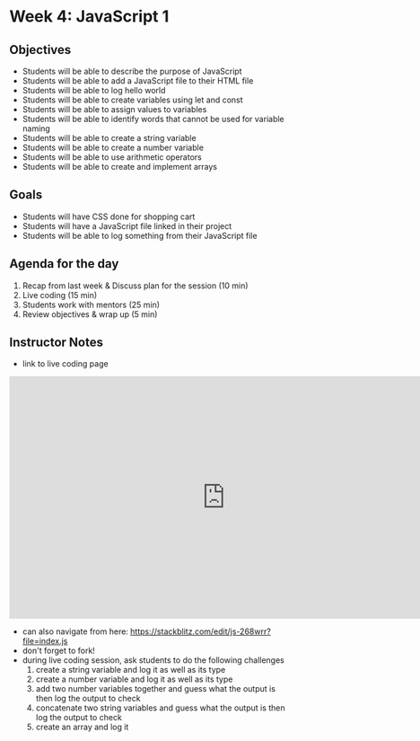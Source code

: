 # Week 4: JavaScript 1

## Objectives

- Students will be able to describe the purpose of JavaScript
- Students will be able to add a JavaScript file to their HTML file
- Students will be able to log hello world
- Students will be able to create variables using let and const
- Students will be able to assign values to variables
- Students will be able to identify words that cannot be used for variable naming
- Students will be able to create a string variable
- Students will be able to create a number variable
- Students will be able to use arithmetic operators
- Students will be able to create and implement arrays

## Goals

- Students will have CSS done for shopping cart
- Students will have a JavaScript file linked in their project
- Students will be able to log something from their JavaScript file

## Agenda for the day

1. Recap from last week & Discuss plan for the session (10 min)
2. Live coding (15 min)
3. Students work with mentors (25 min)
4. Review objectives & wrap up (5 min)

## Instructor Notes

- link to live coding page

<iframe
  width="768"
  height="432"
  src="https://stackblitz.com/edit/js-268wrr?file=index.js"
  frameborder="0"
  allow="fullscreen; clipboard-read; clipboard-write"
  allowfullscreen
></iframe>

- can also navigate from here: https://stackblitz.com/edit/js-268wrr?file=index.js
- don't forget to fork!
- during live coding session, ask students to do the following challenges
  1. create a string variable and log it as well as its type
  2. create a number variable and log it as well as its type
  3. add two number variables together and guess what the output is then log the output to check
  4. concatenate two string variables and guess what the output is then log the output to check
  5. create an array and log it
